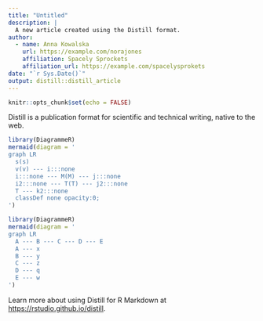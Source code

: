 ---
title: "Untitled"
description: |
  A new article created using the Distill format.
author:
  - name: Anna Kowalska 
    url: https://example.com/norajones
    affiliation: Spacely Sprockets
    affiliation_url: https://example.com/spacelysprokets
date: "`r Sys.Date()`"
output: distill::distill_article
---

```{r setup, include=FALSE}
knitr::opts_chunk$set(echo = FALSE)
```

Distill is a publication format for scientific and technical writing, native to the web. 

```{r}
library(DiagrammeR)
mermaid(diagram = '
graph LR
  s(s)
  v(v) --- i:::none
  i:::none --- M(M) --- j:::none
  i2:::none --- T(T) --- j2:::none
  T --- k2:::none
  classDef none opacity:0;
')
```

```{r}
library(DiagrammeR)
mermaid(diagram = '
graph LR
  A --- B --- C --- D --- E
  A --- x
  B --- y
  C --- z
  D --- q
  E --- w
')
```

Learn more about using Distill for R Markdown at <https://rstudio.github.io/distill>.





